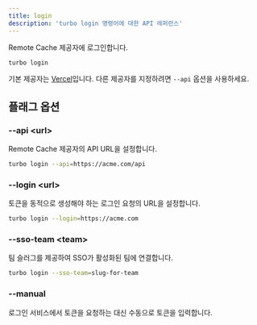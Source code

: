 ```yaml
---
title: login
description: 'turbo login 명령어에 대한 API 레퍼런스'
---
```


Remote Cache 제공자에 로그인합니다.

```bash title="Terminal"
turbo login
```

기본 제공자는 [Vercel](https://vercel.com/)입니다. 다른 제공자를 지정하려면 `--api` 옵션을 사용하세요.

## 플래그 옵션

### --api \<url>

Remote Cache 제공자의 API URL을 설정합니다.

```bash title="Terminal"
turbo login --api=https://acme.com/api
```

### --login \<url>

토큰을 동적으로 생성해야 하는 로그인 요청의 URL을 설정합니다.

```bash title="Terminal"
turbo login --login=https://acme.com
```

### --sso-team \<team>

팀 슬러그를 제공하여 SSO가 활성화된 팀에 연결합니다.

```bash title="Terminal"
turbo login --sso-team=slug-for-team
```

### --manual

로그인 서비스에서 토큰을 요청하는 대신 수동으로 토큰을 입력합니다.

